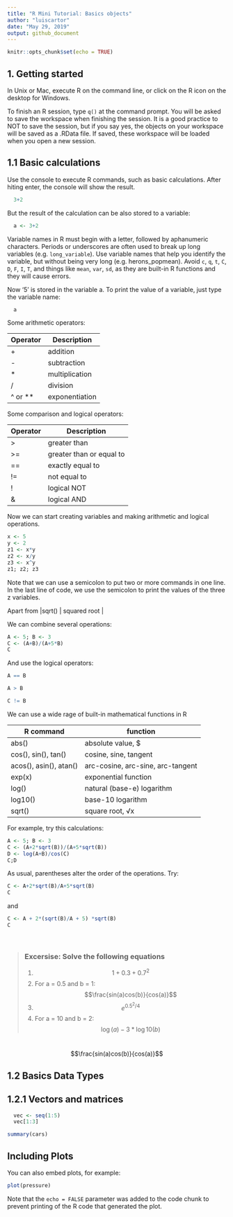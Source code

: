 ```yaml
---
title: "R Mini Tutorial: Basics objects"
author: "luiscartor"
date: "May 29, 2019"
output: github_document
---
```



```r
knitr::opts_chunk$set(echo = TRUE)
```

## 1. Getting started

In Unix or Mac, execute R on the command line, or click on the R icon on the desktop for Windows. 

To finish an R session, type `q()` at the command prompt. You will be asked to save the workspace when finishing the session. It is a good practice to NOT to save the session, but if you say yes, the objects on your workspace will be saved as a .RData file. If saved, these workspace will be loaded when you open a new session. 

## 1.1 Basic calculations 

Use the console to execute R commands, such as basic calculations. After hiting enter, the console will show the result.

```r
  3+2
```

But the result of the calculation can be also stored to a variable:

```r
  a <- 3+2
```

Variable names in R must begin with a letter, followed by aphanumeric characters. Periods or underscores are often used to break up long variables (e.g. `long_variable`). Use variable names that help you identify the variable, but without being very long (e.g. herons_popmean). Avoid `c`, `q`, `t`, `C`, `D`, `F`, `I`, `T`, and things like `mean`, `var`, `sd`, as they are built-in R functions and they will cause errors. 

Now '5' is stored in the variable a. To print the value of a variable, just type the variable name:

```r
  a
```

Some arithmetic operators:

|Operator | Description |
|--- | --- |
|+| 	addition|
|-| 	subtraction|
|*| 	multiplication|
|/| 	division|
|^ or ** 	|exponentiation|

Some comparison and logical operators:

|Operator |	Description|
|--- | --- |
|> |	greater than|
|>= |	greater than or equal to|
|== |	exactly equal to|
|!= |	not equal to| 
|! |	logical NOT|
|& |	logical AND|


Now we can start creating variables and making arithmetic and logical operations. 

```r
x <- 5
y <- 2
z1 <- x*y
z2 <- x/y
z3 <- x^y
z1; z2; z3
```


Note that we can use a semicolon to put two or more commands in one line. In the last line of code, we use the semicolon to print the values of the three z variables.

Apart from
|sqrt() | squared root |


We can combine several operations:

```r
A <- 5; B <- 3
C <- (A+B)/(A+5*B) 
C
```

And use the logical operators:

```r
A == B
```
```r
A > B
```
```r
C != B
```


We can use a wide rage of built-in mathematical functions in R

|R command |	function|
|--- | --- |
|abs() |	absolute value, $|
|cos(), sin(), tan() |	cosine, sine, tangent|
|acos(), asin(), atan() |	arc-cosine, arc-sine, arc-tangent|
|exp(x) |	exponential function|
|log() |	natural (base-e) logarithm|
|log10() |	base-10 logarithm|
|sqrt() |	square root, √x|

For example, try this calculations:

```r
A <- 5; B <- 3
C <- (A+2*sqrt(B))/(A+5*sqrt(B)) 
D <- log(A+B)/cos(C)
C;D
```


As usual, parentheses alter the order of the operations. Try:

```r
C <- A+2*sqrt(B)/A+5*sqrt(B)
C
```

and

```r
C <- A + 2*(sqrt(B)/A + 5) *sqrt(B)
C
```

<br>

> ### Excersise: Solve the following equations
>
> 1. $$1+0.3+0.7^2$$
> 2. For a = 0.5 and b = 1: $$\frac{sin(a)cos(b)}{cos(a)}$$ 
> 3. $$e^{0.5^2/4}$$
> 4. For a = 10 and b = 2: $$ \log(a)-3 * \log10(b) $$

<br>
$$\frac{sin(a)cos(b)}{cos(a)}$$ 

## 1.2 Basics Data Types

## 1.2.1 Vectors and matrices



```r
  vec <- seq(1:5)
  vec[1:3]
```

















```r
summary(cars)
```

## Including Plots

You can also embed plots, for example:

```r
plot(pressure)
```

Note that the `echo = FALSE` parameter was added to the code chunk to prevent printing of the R code that generated the plot.
